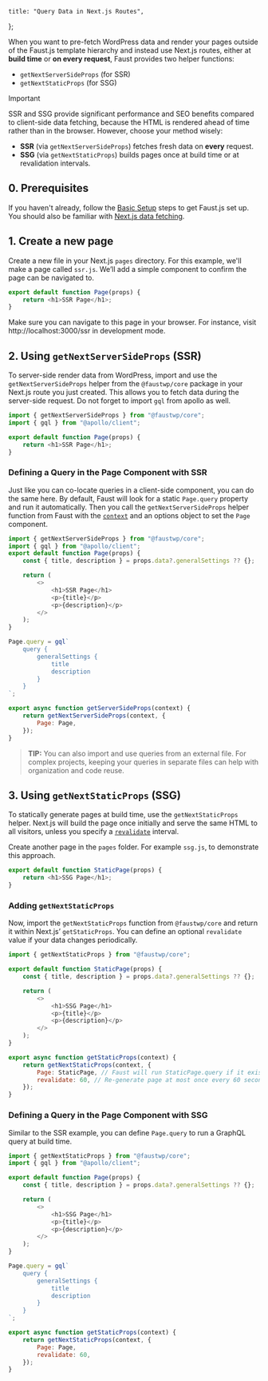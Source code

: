     title: "Query Data in Next.js Routes",

};

When you want to pre-fetch WordPress data and render your pages outside of the Faust.js template hierarchy and instead use Next.js routes, either at **build time** or **on every request**, Faust provides two helper functions:

- `getNextServerSideProps` (for SSR)
- `getNextStaticProps` (for SSG)

> [!IMPORTANT]
> SSR and SSG provide significant performance and SEO benefits compared to client-side data fetching, because the HTML is rendered ahead of time rather than in the browser. However, choose your method wisely:
>
> - **SSR** (via `getNextServerSideProps`) fetches fresh data on **every** request.
> - **SSG** (via `getNextStaticProps`) builds pages once at build time or at revalidation intervals.

## 0. Prerequisites

If you haven't already, follow the [Basic Setup](/docs/how-to/basic-setup/) steps to get Faust.js set up. You should also be familiar with [Next.js data fetching](https://nextjs.org/docs/pages/building-your-application/data-fetching).

## 1. Create a new page

Create a new file in your Next.js `pages` directory. For this example, we'll make a page called `ssr.js`. We’ll add a simple component to confirm the page can be navigated to.

```js title="pages/ssr.js"
export default function Page(props) {
	return <h1>SSR Page</h1>;
}
```

Make sure you can navigate to this page in your browser. For instance, visit http://localhost:3000/ssr in development mode.

## 2. Using `getNextServerSideProps` (SSR)

To server-side render data from WordPress, import and use the `getNextServerSideProps` helper from the `@faustwp/core` package in your Next.js route you just created. This allows you to fetch data during the server-side request. Do not forget to import `gql` from apollo as well.

```js {1,2}title="pages/ssr.js"
import { getNextServerSideProps } from "@faustwp/core";
import { gql } from "@apollo/client";

export default function Page(props) {
	return <h1>SSR Page</h1>;
}
```

### Defining a Query in the Page Component with SSR

Just like you can co-locate queries in a client-side component, you can do the same here. By default, Faust will look for a static `Page.query` property and run it automatically. Then you call the `getNextServerSideProps` helper function from Faust with the [`context`](https://nextjs.org/docs/pages/api-reference/functions/get-server-side-props#context-parameter) and an options object to set the `Page` component.

```js {15-28} title="pages/ssr.js"
import { getNextServerSideProps } from "@faustwp/core";
import { gql } from "@apollo/client";
export default function Page(props) {
	const { title, description } = props.data?.generalSettings ?? {};

	return (
		<>
			<h1>SSR Page</h1>
			<p>{title}</p>
			<p>{description}</p>
		</>
	);
}

Page.query = gql`
	query {
		generalSettings {
			title
			description
		}
	}
`;

export async function getServerSideProps(context) {
	return getNextServerSideProps(context, {
		Page: Page,
	});
}
```

> **TIP:** You can also import and use queries from an external file. For complex projects, keeping your queries in separate files can help with organization and code reuse.

## 3. Using `getNextStaticProps` (SSG)

To statically generate pages at build time, use the `getNextStaticProps` helper. Next.js will build the page once initially and serve the same HTML to all visitors, unless you specify a [`revalidate`](https://nextjs.org/docs/pages/building-your-application/data-fetching/incremental-static-regeneration) interval.

Create another page in the `pages` folder. For example `ssg.js`, to demonstrate this approach.

```js title="pages/ssg.js"
export default function StaticPage(props) {
	return <h1>SSG Page</h1>;
}
```

### Adding `getNextStaticProps`

Now, import the `getNextStaticProps` function from `@faustwp/core` and return it within Next.js’ `getStaticProps`. You can define an optional `revalidate` value if your data changes periodically.

```js {1, 15-20} title="pages/ssg.js"
import { getNextStaticProps } from "@faustwp/core";

export default function StaticPage(props) {
	const { title, description } = props.data?.generalSettings ?? {};

	return (
		<>
			<h1>SSG Page</h1>
			<p>{title}</p>
			<p>{description}</p>
		</>
	);
}

export async function getStaticProps(context) {
	return getNextStaticProps(context, {
		Page: StaticPage, // Faust will run StaticPage.query if it exists
		revalidate: 60, // Re-generate page at most once every 60 seconds
	});
}
```

### Defining a Query in the Page Component with SSG

Similar to the SSR example, you can define `Page.query` to run a GraphQL query at build time.

```js {16-23} title="pages/ssg.js"
import { getNextStaticProps } from "@faustwp/core";
import { gql } from "@apollo/client";

export default function Page(props) {
	const { title, description } = props.data?.generalSettings ?? {};

	return (
		<>
			<h1>SSG Page</h1>
			<p>{title}</p>
			<p>{description}</p>
		</>
	);
}

Page.query = gql`
	query {
		generalSettings {
			title
			description
		}
	}
`;

export async function getStaticProps(context) {
	return getNextStaticProps(context, {
		Page: Page,
		revalidate: 60,
	});
}
```
